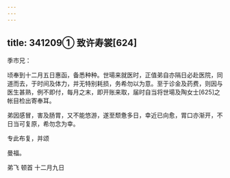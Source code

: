 ```yaml
---
---
---
```

title: 341209① 致许寿裳[624]
---




季巿兄：

顷奉到十二月五日惠函，备悉种种。世瑒来就医时，正值弟自亦隔日必赴医院，同道而去，于时间及体力，并无特别耗损，务希勿以为意。至于诊金及药费，则因与医生甚熟，例不即付，每月之末，即开账来取，届时自当将世瑒及陶女士[625]之帐目检出寄奉耳。

弟因感冒，害及肠胃，又不能悠游，遂至颓惫多日，幸近已向愈，胃口亦渐开，不日当可复原，希勿念为幸。

专此布复，并颂

曼福。

弟飞 顿首 十二月九日